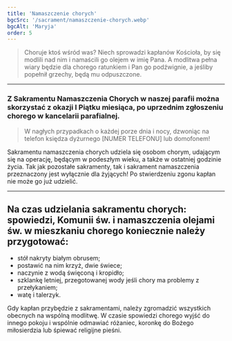 ```yaml
---
title: 'Namaszczenie chorych'
bgcSrc: '/sacrament/namaszczenie-chorych.webp'
bgcAlt: 'Maryja'
order: 5
---
```


> Choruje ktoś wśród was? Niech sprowadzi kapłanów Kościoła, by się modlili nad nim i namaścili go olejem w imię Pana. A modlitwa pełna wiary będzie dla chorego ratunkiem i Pan go podźwignie, a jeśliby popełnił grzechy, będą mu odpuszczone.

---

### Z Sakramentu Namaszczenia Chorych w naszej parafii można skorzystać z okazji **I Piątku miesiąca**, po uprzednim zgłoszeniu chorego w kancelarii parafialnej.


> W nagłych przypadkach o każdej porze dnia i nocy, dzwoniąc na telefon księdza dyżurnego [NUMER TELEFONU] lub domofonem!

Sakramentu namaszczenia chorych udziela się osobom chorym, udającym się na operację, będącym w podeszłym wieku, a także w ostatniej godzinie życia. Tak jak pozostałe sakramenty, tak i sakrament namaszczenia przeznaczony jest wyłącznie dla żyjących! Po stwierdzeniu zgonu kapłan nie może go już udzielić.

---

## Na czas udzielania sakramentu chorych: spowiedzi, Komunii św. i namaszczenia olejami św. w mieszkaniu chorego koniecznie należy przygotować:

- stół nakryty białym obrusem;
- postawić na nim krzyż, dwie świece;
- naczynie z wodą święconą i kropidło;
- szklankę letniej, przegotowanej wody jeśli chory ma problemy z przełykaniem;
- watę i talerzyk.

Gdy kapłan przybędzie z sakramentami, należy zgromadzić wszystkich obecnych na wspólną modlitwę. W czasie spowiedzi chorego wyjść do innego pokoju i wspólnie odmawiać różaniec, koronkę do Bożego miłosierdzia lub śpiewać religijne pieśni.

